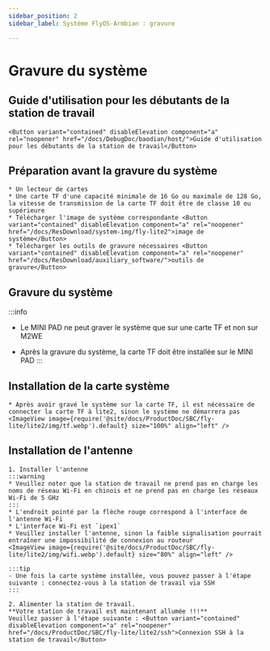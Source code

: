 ```yaml
---
sidebar_position: 2
sidebar_label: Système FlyOS-Armbian : gravure

---
```



# Gravure du système

## Guide d'utilisation pour les débutants de la station de travail

    <Button variant="contained" disableElevation component="a" rel="noopener" href="/docs/DebugDoc/baodian/host/">Guide d'utilisation pour les débutants de la station de travail</Button>

## Préparation avant la gravure du système

    * Un lecteur de cartes
    * Une carte TF d'une capacité minimale de 16 Go ou maximale de 128 Go, la vitesse de transmission de la carte TF doit être de classe 10 ou supérieure
    * Télécharger l'image de système correspondante <Button variant="contained" disableElevation component="a" rel="noopener" href="/docs/ResDownload/system-img/fly-lite2">image de système</Button>
    * Télécharger les outils de gravure nécessaires <Button variant="contained" disableElevation component="a" rel="noopener" href="/docs/ResDownload/auxiliary_software/">outils de gravure</Button>

## Gravure du système
:::info
* Le MINI PAD ne peut graver le système que sur une carte TF et non sur M2WE
* Après la gravure du système, la carte TF doit être installée sur le MINI PAD
:::
    
    <TF />

## Installation de la carte système

    * Après avoir gravé le système sur la carte TF, il est nécessaire de connecter la carte TF à lite2, sinon le système ne démarrera pas
    <ImageView image={require('@site/docs/ProductDoc/SBC/fly-lite/lite2/img/tf.webp').default} size="100%" align="left" />  

## Installation de l'antenne

    1. Installer l'antenne
    :::warning
    * Veuillez noter que la station de travail ne prend pas en charge les noms de réseau Wi-Fi en chinois et ne prend pas en charge les réseaux Wi-Fi de 5 GHz
    :::
    * L'endroit pointé par la flèche rouge correspond à l'interface de l'antenne Wi-Fi
    * L'interface Wi-Fi est `ipex1`
    * Veuillez installer l'antenne, sinon la faible signalisation pourrait entraîner une impossibilité de connexion au routeur
    <ImageView image={require('@site/docs/ProductDoc/SBC/fly-lite/lite2/img/wifi.webp').default} size="80%" align="left" /> 

    :::tip
    - Une fois la carte système installée, vous pouvez passer à l'étape suivante : connectez-vous à la station de travail via SSH
    :::

    2. Alimenter la station de travail.  
    **Votre station de travail est maintenant allumée !!!**  
    Veuillez passer à l'étape suivante : <Button variant="contained" disableElevation component="a" rel="noopener" href="/docs/ProductDoc/SBC/fly-lite/lite2/ssh">Connexion SSH à la station de travail</Button>
